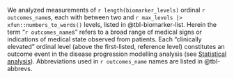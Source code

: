 We analyzed measurements of 
`r length(biomarker_levels)` ordinal `r outcomes_name`s,
each with 
between two and `r max_levels |> xfun::numbers_to_words()` levels, 
listed in @tbl-biomarker-list.
Herein the term "`r outcomes_name`s" refers to 
a broad range of medical signs 
or indications of medical state 
observed from patients.
Each "clinically elevated" ordinal level 
(above the first-listed, reference level) 
constitutes an outcome event 
in the disease progression modelling analysis 
(see [Statistical analysis](#sec-Statistical-analysis)).
Abbreviations used in `r outcomes_name` names
are listed in @tbl-abbrevs.
